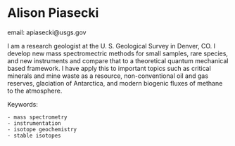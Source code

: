 
# Alison Piasecki {.unnumbered}

email: apiasecki@usgs.gov

I am a research geologist at the U. S. Geological Survey in Denver, CO. I develop new mass spectromectric methods for small samples, rare species, and new instruments and compare that to a theoretical quantum mechanical based framework. I have apply this to important topics such as critical minerals and mine waste as a resource, non-conventional oil and gas reserves, glaciation of Antarctica, and modern biogenic fluxes of methane to the atmosphere.

Keywords:

    - mass spectrometry 
    - instrumentation 
    - isotope geochemistry
    - stable isotopes
